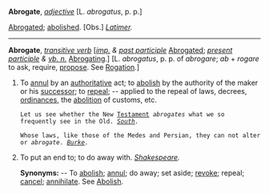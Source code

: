 '''Abrogate''', ''[[adjective (part of speech)|adjective]]'' [L. ''abrogatus'', p. p.]

[[Abrogated]]; [[abolished]]. [Obs.] ''[[Latimer (source)|Latimer]].''
-----
'''Abrogate''', ''[[transitive verb (part of speech)|transitive verb]]'' [''[[imp. (part of speech)|imp.]] & [[past participle (part of speech)|past participle]]'' [[Abrogated]]; ''[[present participle (part of speech)|present participle]] & [[vb. n. (part of speech)|vb. n.]]'' [[Abrogating]].] [L. ''abrogatus'', p. p. of ''abrogare''; ''ab'' + ''rogare'' to ask, require, [[propose]]. See [[Rogation]].]

<ol>
<li>To [[annul]] by an [[authoritative]] act; to [[abolish]] by the authority of the maker or his [[successor]]; to [[repeal]]; -- applied to the repeal of laws, decrees, [[ordinances]], the [[abolition]] of customs, etc.

<code>Let us see whether the New [[Testament]] ''abrogates'' what we so frequently see in the Old. ''[[South (source)|South]].''</code>

<code>Whose laws, like those of the Medes and Persian, they can not alter or ''abrogate''. ''[[Burke (source)|Burke]].''</code>

<li> To put an end to; to do away with. ''[[Shakespeare (source)|Shakespeare]].''

'''Synonyms:''' -- To [[abolish]]; [[annul]]; do away; set aside; [[revoke]]; repeal; [[cancel]]; [[annihilate]]. See [[Abolish]].
</ol>